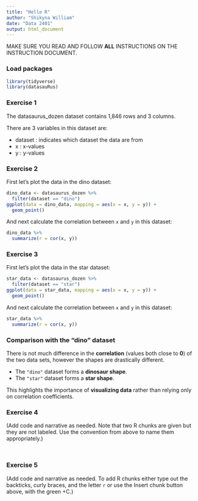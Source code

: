 ```yaml
---
title: "Hello R"
author: "Shikyna William"
date: "Data 2401"
output: html_document
---
```


MAKE SURE YOU READ AND FOLLOW **ALL** INSTRUCTIONS ON THE INSTRUCTION DOCUMENT. 

### Load packages

```r
library(tidyverse) 
library(datasauRus)
```


### Exercise 1

The datasaurus_dozen dataset contains 1,846 rows and 3 columns.

There are 3 variables in this dataset are:

- dataset : indicates which dataset the data are from
- x : x-values
- y : y-values

### Exercise 2

First let's plot the data in the dino dataset:

```r
dino_data <- datasaurus_dozen %>% 
  filter(dataset == "dino") 
ggplot(data = dino_data, mapping = aes(x = x, y = y)) +
  geom_point()
```

And next calculate the correlation between `x` and `y` in this dataset:

```r
dino_data %>%
  summarize(r = cor(x, y))
```

### Exercise 3

First let's plot the data in the star dataset:

```r
star_data <- datasaurus_dozen %>% 
  filter(dataset == "star")
ggplot(data = star_data, mapping = aes(x = x, y = y)) +
  geom_point()
```

And next calculate the correlation between `x` and `y` in this dataset:
 
```r
star_data %>%
  summarize(r = cor(x, y))
```
### **Comparison with the "dino" dataset**
There is not much difference in the **correlation** (values both close to **0**) of the two data sets, however the shapes are drastically different.

- The `"dino"` dataset forms a **dinosaur shape**.
- The `"star"` dataset forms a **star shape**.

This highlights the importance of **visualizing data** rather than relying only on correlation coefficients.

### Exercise 4

(Add code and narrative as needed. Note that two R chunks are given but they are not labeled. Use the convention from above to name them appropriately.)

```r


```

```r


```

### Exercise 5

(Add code and narrative as needed. To add R chunks either type out the backticks, curly braces, and the letter `r` or use the Insert chunk button above, with the green +C.)
